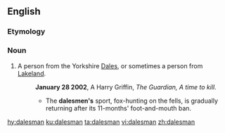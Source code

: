 ==English==

===Etymology===
{{af|en|dale|-s-|-man}}

===Noun===
{{en-noun|dalesmen}}

# A person from the Yorkshire [[Dales]], or sometimes a person from [[Lakeland]].
#: '''January 28 2002''', A Harry Griffin, ''The Guardian, A time to kill.''
#:* The '''dalesmen's''' sport, fox-hunting on the fells, is gradually returning after its 11-months' foot-and-mouth ban.

[[hy:dalesman]]
[[ku:dalesman]]
[[ta:dalesman]]
[[vi:dalesman]]
[[zh:dalesman]]